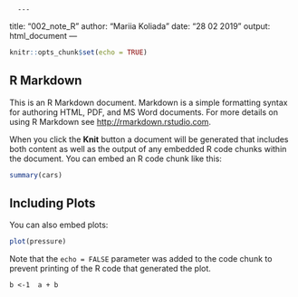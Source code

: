       ---
title: "002_note_R"
author: "Mariia Koliada"
date: "28 02 2019"
output: html_document
---

```r
knitr::opts_chunk$set(echo = TRUE)
```
## R Markdown

This is an R Markdown document. Markdown is a simple formatting syntax for authoring HTML, PDF, and MS Word documents. For more details on using R Markdown see <http://rmarkdown.rstudio.com>.

When you click the **Knit** button a document will be generated that includes both content as well as the output of any embedded R code chunks within the document. You can embed an R code chunk like this:

```r
summary(cars)
```

## Including Plots
 
You can also embed plots:

```r
plot(pressure)
```




Note that the `echo = FALSE` parameter was added to the code chunk to prevent printing of the R code that generated the plot.

```b <-1 
a + b
```



